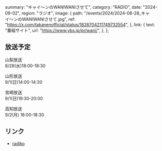   summary: "キャイ〜ンのWANIWANIさせて",
  category: "RADIO",
  date: "2024-09-02",
  region: "ラジオ",
  image: {
    path: "/events/2024/2024-08-28_キャイ〜ンのWANIWANIさせて.jpg",
    ref: "https://x.com/takanenofficial/status/1828704211749732554",
  },
  link: {
    text: "番組サイト",
    url: "https://www.ybs.jp/pr/wani/",
  },
};

## 放送予定

山梨放送<br/>
8/28(水)18:00-18:30

山形放送<br/>
9/1(日)14:00-14:30

宮崎放送<br/>
9/1(日)19:30-20:00

高知放送<br/>
9/2(月) 18:00-18:30

## リンク

- [radiko](https://radiko.jp/r_seasons/10019371)
